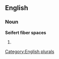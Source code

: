 
==English==

===Noun===
'''Seifert fiber spaces'''

# {{plural of|[[Seifert fiber space]]}}

[[Category:English plurals]]